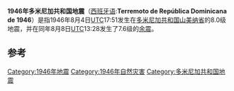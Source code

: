 {{noteTA |G1=Earthquake }}
{{地震
|標題=1946年多米尼加共和国地震
|日期= 1946年8月4日
|地圖 =1946DominicanRepublic.png
|規模 = 8.0 [[里氏地震规模|M<sub>w</sub>]]<ref name=USGS>[http://earthquake.usgs.gov/regional/world/events/1946_08_04.php Historic Earthquakes: Samana, Dominican Republic 1946] {{webarchive|url=https://web.archive.org/web/20080602125204/http://earthquake.usgs.gov/regional/world/events/1946_08_04.php |date=2008-06-02 }}, ''[[USGS|USGS]]'', Retrieved June 10, 2008</ref>
|深度=
|震中=
|受影响地区 = {{flag|Dominican Republic}} 
|傷亡人數 = 大约100人死亡<ref name=USGS/>
}}
'''1946年多米尼加共和国地震'''（[[西班牙语|西班牙语]]:'''Terremoto de República Dominicana de 1946'''）是指1946年8月4日[[UTC|UTC]]17:51发生在[[多米尼加共和国|多米尼加共和国]][[山美纳省|山美纳省]]的8.0级地震，并在同年8月8日[[UTC|UTC]]13:28发生了7.6级的[[余震|余震]]。
==参考==
{{Reflist}}

{{1946年地震}}

[[Category:1946年地震|Category:1946年地震]]
[[Category:1946年自然灾害|Category:1946年自然灾害]]
[[Category:多米尼加共和国地震|Category:多米尼加共和国地震]]